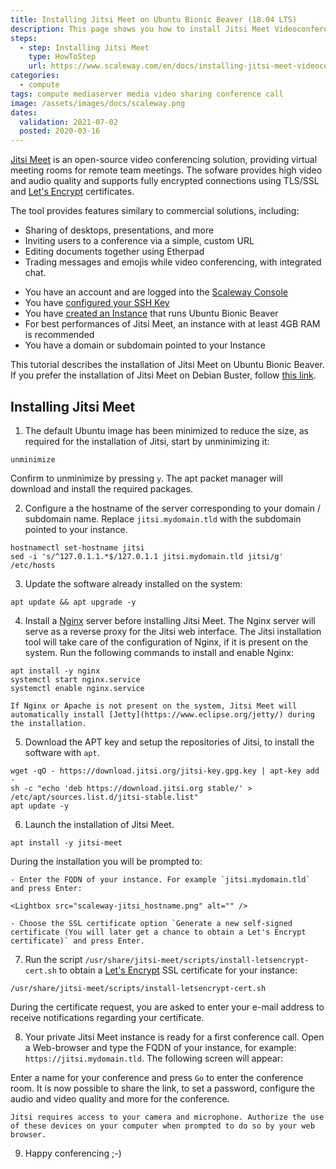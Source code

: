 ```yaml
---
title: Installing Jitsi Meet on Ubuntu Bionic Beaver (18.04 LTS)
description: This page shows you how to install Jitsi Meet Videoconferencing on Ubuntu Bionic Beaver (18.04 LTS)
steps:
  - step: Installing Jitsi Meet
    type: HowToStep
    url: https://www.scaleway.com/en/docs/installing-jitsi-meet-videoconferencing-ubuntu-bionic/#-Installing-Jitsi-Meet
categories:
  - compute
tags: compute mediaserver media video sharing conference call
image: /assets/images/docs/scaleway.png
dates:
  validation: 2021-07-02
  posted: 2020-03-16
---
```


[Jitsi Meet](https://jitsi.org/jitsi-meet/) is an open-source video conferencing solution, providing virtual meeting rooms for remote team meetings. The sofware provides high video and audio quality and supports fully encrypted connections using TLS/SSL and [Let's Encrypt](https://letsencrypt.org/) certificates.

The tool provides features similary to commercial solutions, including:

- Sharing of desktops, presentations, and more
- Inviting users to a conference via a simple, custom URL
- Editing documents together using Etherpad
- Trading messages and emojis while video conferencing, with integrated chat.

<Message type="requirement">

  - You have an account and are logged into the [Scaleway Console](https://console.scaleway.com)
  - You have [configured your SSH Key](/console/my-project/how-to/create-ssh-key)
  - You have [created an Instance](/compute/instances/how-to/create-an-instance) that runs Ubuntu Bionic Beaver
  - For best performances of Jitsi Meet, an instance with at least 4GB RAM is recommended
  - You have a domain or subdomain pointed to your Instance

</Message>

<Message type="note">

  This tutorial describes the installation of Jitsi Meet on Ubuntu Bionic Beaver. If you prefer the installation of Jitsi Meet on Debian Buster, follow [this link](docs/tutorials/jitsi-debian).

</Message>

## Installing Jitsi Meet

1. The default Ubuntu image has been minimized to reduce the size, as required for the installation of Jitsi, start by unminimizing it:

  ```
  unminimize
  ```

  Confirm to unminimize by pressing `y`. The apt packet manager will download and install the required packages.

2. Configure a the hostname of the server corresponding to your domain / subdomain name. Replace `jitsi.mydomain.tld` with the subdomain pointed to your instance.

  ```
  hostnamectl set-hostname jitsi
  sed -i 's/^127.0.1.1.*$/127.0.1.1 jitsi.mydomain.tld jitsi/g' /etc/hosts
  ```

3. Update the software already installed on the system:

  ```
  apt update && apt upgrade -y
  ```

4. Install a [Nginx](https://nginx.org) server before installing Jitsi Meet. The Nginx server will serve as a reverse proxy for the Jitsi web interface. The Jitsi installation tool will take care of the configuration of Nginx, if it is present on the system. Run the following commands to install and enable Nginx:

  ```
  apt install -y nginx
  systemctl start nginx.service
  systemctl enable nginx.service
  ```

  <Message type="important">

    If Nginx or Apache is not present on the system, Jitsi Meet will automatically install [Jetty](https://www.eclipse.org/jetty/) during the installation.

  </Message>

5. Download the APT key and setup the repositories of Jitsi, to install the software with `apt`.

  ```
  wget -qO - https://download.jitsi.org/jitsi-key.gpg.key | apt-key add -
  sh -c "echo 'deb https://download.jitsi.org stable/' > /etc/apt/sources.list.d/jitsi-stable.list"
  apt update -y
  ```

6. Launch the installation of Jitsi Meet.

  ```
  apt install -y jitsi-meet
  ```

  During the installation you will be prompted to:

    - Enter the FQDN of your instance. For example `jitsi.mydomain.tld` and press Enter:

    <Lightbox src="scaleway-jitsi_hostname.png" alt="" />

    - Choose the SSL certificate option `Generate a new self-signed certificate (You will later get a chance to obtain a Let's Encrypt certificate)` and press Enter.

7. Run the script `/usr/share/jitsi-meet/scripts/install-letsencrypt-cert.sh` to obtain a [Let's Encrypt](https://letsencrypt.org) SSL certificate for your instance:

  ```
  /usr/share/jitsi-meet/scripts/install-letsencrypt-cert.sh
  ```

  During the certificate request, you are asked to enter your e-mail address to receive notifications regarding your certificate.

8. Your private Jitsi Meet instance is ready for a first conference call. Open a Web-browser and type the FQDN of your instance, for example: `https://jitsi.mydomain.tld`. The following screen will appear:

  <Lightbox src="scaleway-jitsi_home.png" alt="" />

  Enter a name for your conference and press `Go` to enter the conference room. It is now possible to share the link, to set a password, configure the audio and video quality and more for the conference.

  <Message type="important">

    Jitsi requires access to your camera and microphone. Authorize the use of these devices on your computer when prompted to do so by your web browser.

  </Message>

9. Happy conferencing ;-)

<Lightbox src="scaleway-jitsi-meet-conf-call.png" alt="" />
